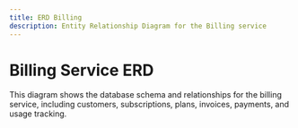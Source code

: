 ```yaml
---
title: ERD Billing
description: Entity Relationship Diagram for the Billing service
---
```


# Billing Service ERD

This diagram shows the database schema and relationships for the billing service, including customers, subscriptions, plans, invoices, payments, and usage tracking.

<Diagram lang="plantuml" path="erd/billing-erd.puml" alt="Billing Service Entity Relationship Diagram" />
